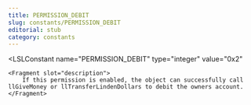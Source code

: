 ```yaml
---
title: PERMISSION_DEBIT
slug: constants/PERMISSION_DEBIT
editorial: stub
category: constants
---
```


<LSLConstant
	name="PERMISSION_DEBIT"
	type="integer"
	value="0x2"
>
	<Fragment slot="description">
		If this permission is enabled, the object can successfully call llGiveMoney or llTransferLindenDollars to debit the owners account.
	</Fragment>
</LSLConstant>

